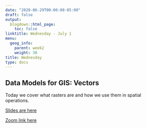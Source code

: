 ```yaml
---
date: "2020-06-29T00:00:00-05:00"
draft: false
output:
  blogdown::html_page:
    toc: false
linktitle: Wednesday - July 1
menu:
  geog_info:
    parent: week2
    weight: 30
title: Wednesday
type: docs
---
```


## Data Models for GIS: Vectors

Today we cover what rasters are and how we use them in spatial operations.


[Slides are here](https://murraygeo.com/slides/intro_geographic_information/Day08/slides.html)

[Zoom link here](https://unc.zoom.us/rec/share/ucooMOntqzNLQafszhHGGbYFQJjqaaa8hyRN_qAPyh3dEYQKAT-BIjWzwZ5g1wzo?startTime=1593568327000)
